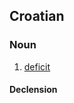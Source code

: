 ==Croatian==

===Noun===
{{hr-noun|g=m|manjkovi}}

# [[deficit]]

====Declension====
{{hr-decl-noun-a-in-fa-mono-k|manj}}